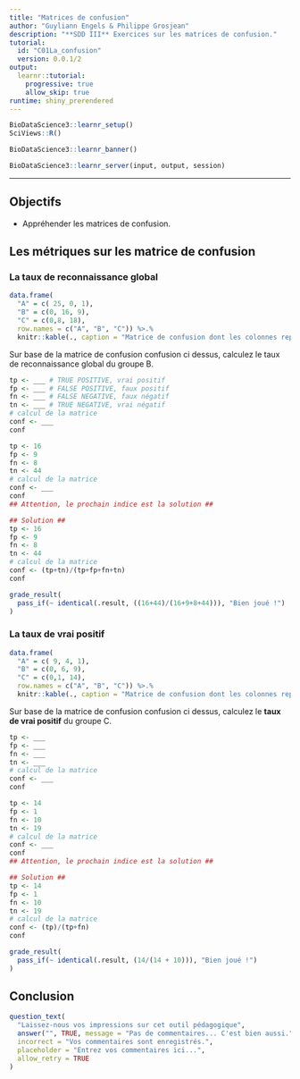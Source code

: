 ```yaml
---
title: "Matrices de confusion"
author: "Guyliann Engels & Philippe Grosjean"
description: "**SDD III** Exercices sur les matrices de confusion."
tutorial:
  id: "C01La_confusion"
  version: 0.0.1/2
output:
  learnr::tutorial:
    progressive: true
    allow_skip: true
runtime: shiny_prerendered
---
```

```r
BioDataScience3::learnr_setup()
SciViews::R()
```

```r
BioDataScience3::learnr_banner()
```

```r
BioDataScience3::learnr_server(input, output, session)
```

----

## Objectifs

- Appréhender les matrices de confusion.

## Les métriques sur les matrice de confusion

### La taux de reconnaissance global

```r
data.frame(
  "A" = c( 25, 0, 1), 
  "B" = c(0, 16, 9), 
  "C" = c(0,8, 18),  
  row.names = c("A", "B", "C")) %>.%
  knitr::kable(., caption = "Matrice de confusion dont les colonnes représentent la classification par ordinateur et les lignes la classification manuelle.")
```

Sur base de la matrice de confusion confusion ci dessus, calculez le taux de reconnaissance global du groupe B.

```r
tp <- ___ # TRUE POSITIVE, vrai positif
fp <- ___ # FALSE POSITIVE, faux positif
fn <- ___ # FALSE NEGATIVE, faux négatif
tn <- ___ # TRUE NEGATIVE, vrai négatif
# calcul de la matrice
conf <- ___
conf
```

```r
tp <- 16
fp <- 9
fn <- 8
tn <- 44
# calcul de la matrice
conf <- ___
conf
## Attention, le prochain indice est la solution ##
```

```r
## Solution ##
tp <- 16
fp <- 9
fn <- 8
tn <- 44
# calcul de la matrice
conf <- (tp+tn)/(tp+fp+fn+tn)
conf
```

```r
grade_result(
  pass_if(~ identical(.result, ((16+44)/(16+9+8+44))), "Bien joué !")
)
```

### La taux de vrai positif

```r
data.frame(
  "A" = c( 9, 4, 1), 
  "B" = c(0, 6, 9), 
  "C" = c(0,1, 14),  
  row.names = c("A", "B", "C")) %>.%
  knitr::kable(., caption = "Matrice de confusion dont les colonnes représentent la classification par ordinateur et les lignes la classification manuelle.")
```

Sur base de la matrice de confusion confusion ci dessus, calculez le **taux de vrai positif** du groupe C.

```r
tp <- ___
fp <- ___
fn <- ___
tn <- ___
# calcul de la matrice
conf <- ___
conf
```

```r
tp <- 14
fp <- 1
fn <- 10
tn <- 19
# calcul de la matrice
conf <- ___
conf
## Attention, le prochain indice est la solution ##
```

```r
## Solution ##
tp <- 14
fp <- 1
fn <- 10
tn <- 19
# calcul de la matrice
conf <- (tp)/(tp+fn)
conf
```

```r
grade_result(
  pass_if(~ identical(.result, (14/(14 + 10))), "Bien joué !")
)
```

## Conclusion

```r
question_text(
  "Laissez-nous vos impressions sur cet outil pédagogique",
  answer("", TRUE, message = "Pas de commentaires... C'est bien aussi."),
  incorrect = "Vos commentaires sont enregistrés.",
  placeholder = "Entrez vos commentaires ici...",
  allow_retry = TRUE
)
```
